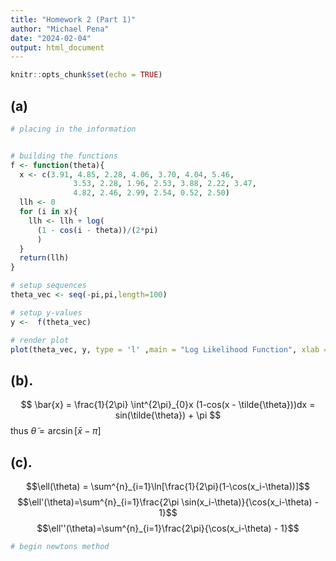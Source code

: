 ```yaml
---
title: "Homework 2 (Part 1)"
author: "Michael Pena"
date: "2024-02-04"
output: html_document
---
```


```r
knitr::opts_chunk$set(echo = TRUE)

```

## (a)

```r
# placing in the information


# building the functions
f <- function(theta){
  x <- c(3.91, 4.85, 2.28, 4.06, 3.70, 4.04, 5.46, 
              3.53, 2.28, 1.96, 2.53, 3.88, 2.22, 3.47, 
              4.82, 2.46, 2.99, 2.54, 0.52, 2.50)
  llh <- 0
  for (i in x){
    llh <- llh + log(
      (1 - cos(i - theta))/(2*pi)
      )
  }
  return(llh)
}

# setup sequences
theta_vec <- seq(-pi,pi,length=100)

# setup y-values
y <-  f(theta_vec)

```


```r
# render plot
plot(theta_vec, y, type = 'l' ,main = "Log Likelihood Function", xlab = "\u03b8", ylab = "\u2113(\u03b8)")
```

## (b).

$$
\bar{x} = \frac{1}{2\pi} \int^{2\pi}_{0}x (1-cos(x - \tilde{\theta}))dx = sin(\tilde{\theta}) + \pi
$$
thus $\tilde{\theta} = \arcsin[\bar{x}- \pi]$

## (c).

$$\ell(\theta) = \sum^{n}_{i=1}\ln[\frac{1}{2\pi}(1-\cos(x_i-\theta))]$$
$$\ell'(\theta)=\sum^{n}_{i=1}\frac{2\pi \sin(x_i-\theta)}{\cos(x_i-\theta) - 1}$$
$$\ell''(\theta)=\sum^{n}_{i=1}\frac{2\pi}{\cos(x_i-\theta) - 1}$$

```r
# begin newtons method


```

